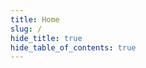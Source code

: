 ```yaml
---
title: Home
slug: /
hide_title: true
hide_table_of_contents: true
---
```



<div style={{display: 'flex', alignItems:'flex-start', flexDirection:'column', justifyContent:'flex-start',
  maxWidth:851
}}>
<Hero />

<div className="row" style={{ marginBottom: 64 }}>
  <div className="col col--4" style={{ padding: 8 }}>
    <GettingStartedCard
      name="Getting Started"
      description="A series of quick starts to get you off localhost"
      link="/getting-started/creating-custom-contracts"
      image="/assets/flag.svg"
    />
  </div>
  <div className="col col--4" style={{ padding: 8 }}>
    <GettingStartedCard
      name="API Reference"
      description="Raw API references for our SDKs"
      target="_blank"
      link="https://dev.whop.com/v2.0/reference/home"
      image="/assets/sdk-reference.svg"
    />
  </div>
  <div className="col col--4" style={{ padding: 8 }}>
    <GettingStartedCard
      name="Support"
      description="Get in touch with our team"
      link="https://discord.gg/thirdweb"
      image="/assets/support.svg"
    />
  </div>
</div>

<ExploreProductsSection />

<LearnSection />

</div>
